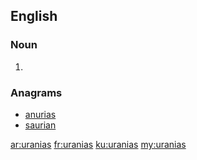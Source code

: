 ==English==

===Noun===
{{head|en|plural}}

# {{plural of|urania|lang=en|nocat=1}}

===Anagrams===
* [[anurias#English|anurias]]
* [[saurian#English|saurian]]

[[ar:uranias]]
[[fr:uranias]]
[[ku:uranias]]
[[my:uranias]]